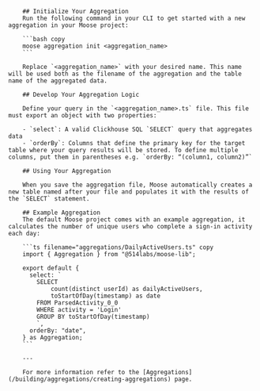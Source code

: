         ## Initialize Your Aggregation
        Run the following command in your CLI to get started with a new aggregation in your Moose project:

        ```bash copy
        moose aggregation init <aggregation_name>
        ```

        Replace `<aggregation_name>` with your desired name. This name will be used both as the filename of the aggregation and the table name of the aggregated data.

        ## Develop Your Aggregation Logic

        Define your query in the `<aggregation_name>.ts` file. This file must export an object with two properties:

        - `select`: A valid Clickhouse SQL `SELECT` query that aggregates data
        - `orderBy`: Columns that define the primary key for the target table where your query results will be stored. To define multiple columns, put them in parentheses e.g. `orderBy: “(column1, column2)”`

        ## Using Your Aggregation

        When you save the aggregation file, Moose automatically creates a new table named after your file and populates it with the results of the `SELECT` statement.

        ## Example Aggregation
        The default Moose project comes with an example aggregation, it calculates the number of unique users who complete a sign-in activity each day:

        ```ts filename="aggregations/DailyActiveUsers.ts" copy
        import { Aggregation } from "@514labs/moose-lib";

        export default {
          select: `
            SELECT
                count(distinct userId) as dailyActiveUsers,
                toStartOfDay(timestamp) as date
            FROM ParsedActivity_0_0
            WHERE activity = 'Login'
            GROUP BY toStartOfDay(timestamp)
            `,
          orderBy: "date",
        } as Aggregation;
        ```

        ---

        For more information refer to the [Aggregations](/building/aggregations/creating-aggregations) page.
